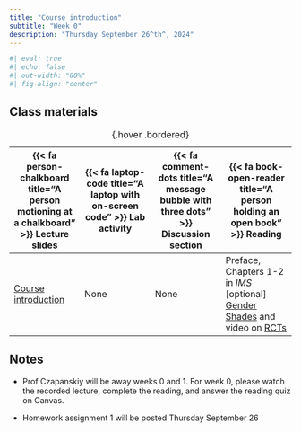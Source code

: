 ```yaml
---
title: "Course introduction"
subtitle: "Week 0"
description: "Thursday September 26^th^, 2024"
---
```


```r
#| eval: true
#| echo: false
#| out-width: "80%"
#| fig-align: "center"
```

<!-- ## Pre-class prep -->

<!-- No pre-class prep before our first day of class! -->

## Class materials

| {{< fa person-chalkboard title="A person motioning at a chalkboard" >}} Lecture slides  |  {{< fa laptop-code title="A laptop with on-screen code" >}} Lab activity | {{< fa comment-dots title="A message bubble with three dots" >}} Discussion section | {{< fa book-open-reader title="A person holding an open book" >}} Reading |
|----|----|----|----|
| [Course introduction](slides/week0/week0-slides.html){target="_blank"} | None | None | Preface, Chapters 1-2 in *IMS* <br /> [optional] [Gender Shades](http://gendershades.org/){target="_blank"} and video on [RCTs](https://www.youtube.com/watch?v=0zvrGiPkVcs){target="_blank"}
: {.hover .bordered} 

## Notes

* Prof Czapanskiy will be away weeks 0 and 1. For week 0, please watch the recorded lecture, complete the reading, and answer the reading quiz on Canvas.

* Homework assignment 1 will be posted Thursday September 26

